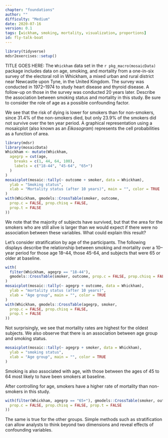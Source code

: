 ```yaml
---
chapter: "foundations"
author: ""
difficulty: "Medium"
date: 2020-07-16 
version: 0.1
tags: [wickham, smoking, mortality, visualization, proportions]
id: fly-talk-boat
---
```


```r
library(tidyverse)
mdsr2exercises::setup()
```

TITLE GOES HERE: The `Whickham` data set in the `r pkg_macro(mosaicData)` package includes data on age, smoking, and mortality from a one-in-six survey of the electoral roll in Whickham, a mixed urban and rural district near Newcastle upon Tyne, in the United Kingdom. The survey was conducted in 1972--1974 to study heart disease and thyroid disease. A follow-up on those in the survey was conducted 20 years later. Describe the association between smoking status and mortality in this study.  Be sure to consider the role of age as a possible confounding factor.

 <!--begin-answer-->

We see that the risk of dying is lower for smokers than for non-smokers, since
31.4% of the non-smokers died, but only 23.9% of the smokers did not survive over the ten year period.
A graphical representation using a mosaicplot (also known as an *Eikosogram*) represents the cell
probabilities as a function of area.

```r
library(mdsr)
library(mosaicData)
Whickham <- mutate(Whickham,
  agegrp = cut(age,
    breaks = c(1, 44, 64, 100),
    labels = c("18-44", "45-64", "65+")
  )
)
mosaicplot(mosaic::tally(~ outcome + smoker, data = Whickham),
  ylab = "Smoking status",
  xlab = "Mortality status (after 10 years)", main = "", color = TRUE
)
with(Whickham, gmodels::CrossTable(smoker, outcome,
  prop.c = FALSE, prop.chisq = FALSE,
  prop.t = FALSE
))
```

We note that the majority of subjects have survived, but that
the area for the smokers who are still alive is larger than we would expect if there were no
association between these variables.
What could explain this result?

Let's consider stratification by age of the participants.  The following displays describe the relationship
between smoking and mortality over a 10--year period for those age 18--44, those 45-64, and subjects that were 65 or older at baseline.


```r
with(
  filter(Whickham, agegrp == "18-44"),
  gmodels::CrossTable(smoker, outcome, prop.c = FALSE, prop.chisq = FALSE, prop.t = FALSE)
)
mosaicplot(mosaic::tally(~ agegrp + outcome, data = Whickham),
  ylab = "mortality status (after 10 years)",
  xlab = "Age group", main = "", color = TRUE
)
with(Whickham, gmodels::CrossTable(agegrp, smoker,
  prop.c = FALSE, prop.chisq = FALSE,
  prop.t = FALSE
))
```

Not surprisingly, we see that
mortality rates are highest for the oldest subjects.
We also observe that
there is an association between age group and smoking status.

```r
mosaicplot(mosaic::tally(~ agegrp + smoker, data = Whickham),
  ylab = "smoking status",
  xlab = "Age group", main = "", color = TRUE
)
```

Smoking is also associated with age, with those between
the ages of 45 to 64 most likely to have been smokers at baseline.


After controlling for age, smokers have a higher
rate of mortality than non-smokers in this study.


```r
with(filter(Whickham, agegrp == "65+"), gmodels::CrossTable(smoker, outcome,
  prop.c = FALSE, prop.chisq = FALSE, prop.t = FALSE
))
```

The same is true for the other groups.
Simple methods such as stratification can allow analysts to think beyond two
dimensions and reveal effects of confounding variables.  
  <!--end-answer-->


